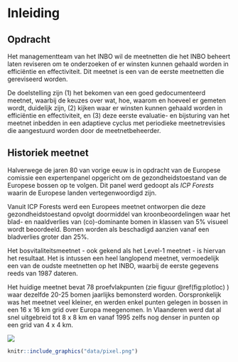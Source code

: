 <!-- bookdown::render_book('Revisie Bosvitaliteit') -->
<!-- bookdown::render_book(output_format = "INBOmd::pdf_report") -->

# Inleiding

## Opdracht

Het managementteam van het INBO wil de meetnetten die het INBO beheert laten reviseren om te onderzoeken of er winsten kunnen gehaald worden in efficiëntie en effectiviteit.
Dit meetnet is een van de eerste meetnetten die gereviseerd worden.

De doelstelling zijn (1) het bekomen van een goed gedocumenteerd meetnet, waarbij de keuzes over wat, hoe, waarom en hoeveel er gemeten wordt, duidelijk zijn, (2) kijken waar er winsten kunnen gehaald worden in efficiëntie en effectiviteit, en (3) deze eerste evaluatie- en bijsturing van het meetnet inbedden in een adaptieve cyclus met periodieke meetnetrevisies die aangestuurd worden door de meetnetbeheerder.

## Historiek meetnet

Halverwege de jaren 80 van vorige eeuw is in opdracht van de  Europese comissie een expertenpanel opgericht om de gezondheidstoestand van de Europese bossen op te volgen.
Dit panel werd gedoopt als *ICP Forests* waarin de Europese landen vertegenwoordigd zijn.

Vanuit ICP Forests werd een Europees meetnet ontworpen die deze gezondheidstoestand opvolgt doormiddel van kroonbeoordelingen waar het blad- en naaldverlies  van (co)-dominante bomen in klassen van 5% visueel wordt beoordeeld. 
Bomen worden als beschadigd aanzien vanaf een bladverlies groter dan 25%.

Het bosvitaliteitsmeetnet - ook gekend als het Level-1 meetnet - is hiervan het resultaat. 
Het is intussen een heel langlopend meetnet, vermoedelijk een van de oudste meetnetten op het INBO, waarbij de eerste gegevens reeds van 1987 dateren.

Het huidige meetnet bevat 78 proefvlakpunten (zie figuur \@ref(fig:plotloc) ) waar dezelfde  20-25 bomen jaarlijks bemonsterd worden.
Oorspronkelijk was het meetnet veel kleiner, en werden enkel punten gelegen in bossen in een 16 x 16 km grid over Europa meegenomen. In Vlaanderen werd dat al snel uitgebreid tot 8 x 8 km en vanaf 1995 zelfs nog denser in punten op een grid van 4 x 4 km.

![](data/punten_in_vlaanderen.png)

```r
knitr::include_graphics("data/pixel.png")
```

<!--
```r

df_trend <- readRDS('data/dfTrees_trend.RDS')
startyears <- df_trend %>% 
  group_by(PlotNr) %>% 
  summarise(start = min(Jaar))

proefvlakken <- readr::read_csv2("data/coords_proefvlakken.csv") %>% 
  left_join(startyears, by = c('PROEFVLAK'= 'PlotNr') ) %>% 
  mutate(startperiode = ifelse(start == 1987, 
                              '1987 (34)',
                              ifelse(start < 1995,
                                     '1988-1992 (5)',
                                    ifelse (start < 2018, 
                                          '1995 (30)', 
                                          '2019-2022 (9)'))))
proefvlakken <- sf::st_as_sf(proefvlakken, 
                             coords=c("LONGITUDE (X)","LATITUDE (Y)"), 
                             crs=31370)

vlaanderen <- sf::read_sf("data/vlaanderen.shp")

ggplot() +
  geom_sf(data = vlaanderen) +
  geom_sf(data = proefvlakken, aes(color = startperiode, fill = startperiode), 
          shape = 25, size = rel(1.0)) + 
  theme(legend.position = "bottom")

```
--> 


